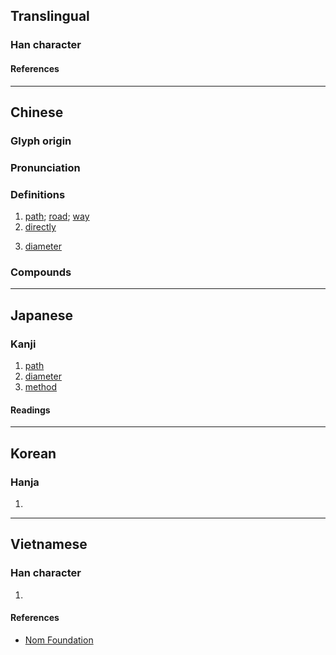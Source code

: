 {{also|径}}
{{character info/new}}
==Translingual==
{{Han simplified forms|徑|径|径}}

===Han character===
{{Han char|rn=60|rad=彳|as=07|sn=10|four=21211|canj=HOMVM|ids=⿰彳巠}}

====References====
{{Han ref|kx=0367.190|dkj=10118|dj=0691.030|hdz=20824.070|uh=5F91}}

----

==Chinese==
{{zh-forms|s=径}}

===Glyph origin===
{{Han etym}}

===Pronunciation===
{{zh-pron
|m=jìng
|c=ging3
|h=pfs=
|md=
|mn=qz,tw,xm,zz:kèng
|mn-t=gên3
|w=
|mc=y
|oc=y
|cat=n
}}

===Definitions===
{{zh-hanzi}}

# [[path]]; [[road]]; [[way]]
# [[directly]]
# {{lb|zh|geometry}} [[diameter]]

===Compounds===
{{zh-der|直徑|田徑|途徑|田徑賽|口徑|行徑|路徑|半徑|石徑|小徑|徑直|大相徑庭|羊腸小徑|大徑|蹊徑|徑庭|另闢蹊徑|曲率半徑|一徑|冷徑|傳染途徑|徑踰|徑路|徑自|徑流|徑情|徑廷|徑寸|徑入|另闢新徑|徑賽|徑取|徑行|三徑|徯徑|別開蹊徑|山徑|單徑|別闢蹊徑|各闢蹊徑|剪徑|孔徑|球徑|核半徑|捷徑|田徑運動|撲花行徑|曲徑通幽|直情徑行|田徑場|獨闢蹊徑|破壞半徑|搜索半徑|暴風半徑|舊家行徑|陶潛三徑|行不由徑|蔣舍三徑|長驅徑入|花徑|門徑|蔓徑荒草|邪徑|道而不徑|終南捷徑|蓬蒿滿徑|翦徑}}

----

==Japanese==
{{ja-kanji forms|径|徑}}

===Kanji===
{{ja-kanji|grade=|rs=彳07|shin=径}}

# [[path]]
# [[diameter]]
# [[method]]

====Readings====
{{ja-readings
|on=けい
|kun=こみち, ちかみち, みち
}}

----

==Korean==

===Hanja===
{{ko-hanja|경}}

# {{defn|lang=ko|sort=彳07}}

----

==Vietnamese==

===Han character===
{{vi-readings|rs=彳07|reading=[[kính]], [[kinh]]}}

# {{defn|lang=vi|sort=彳07}}

====References====
* [http://nomfoundation.org/common/nom_details.php?codepoint=5f91 Nom Foundation]